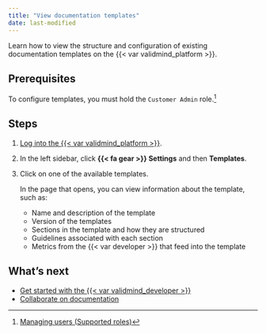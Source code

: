 ```yaml
---
title: "View documentation templates"
date: last-modified
---
```


Learn how to view the structure and configuration of existing documentation templates on the {{< var validmind_platform >}}. 

## Prerequisites

To configure templates, you must hold the `Customer Admin` role.[^1]

## Steps

1. [Log into the {{< var validmind_platform >}}](/guide/configuration/log-in-to-validmind.qmd).

2. In the left sidebar, click **{{< fa gear >}} Settings** and then **Templates**.

2. Click on one of the available templates. 

   In the page that opens, you can view information about the template, such as: 

   - Name and description of the template
   - Version of the templates
   - Sections in the template and how they are structured
   - Guidelines associated with each section 
   - Metrics from the {{< var developer >}} that feed into the template

## What's next

- [Get started with the {{< var validmind_developer >}}](/developer/get-started-developer-framework.qmd)
- [Collaborate on documentation](collaborate-with-others.qmd)


<!-- FOOTNOTES -->

[^1]: [Managing users (Supported roles)](/guide/configuration/managing-users.qmd#supported-roles)
